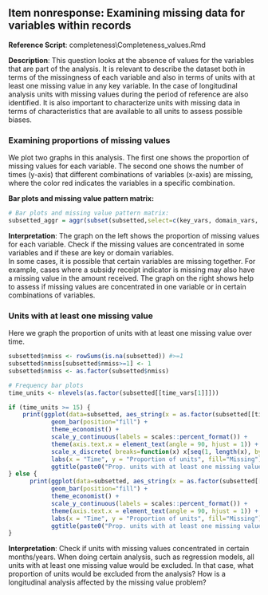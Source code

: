  
## Item nonresponse: Examining missing data for variables within records 

**Reference Script**: completeness\\Completeness_values.Rmd

**Description**: This question looks at the absence of values for the variables that are part of the analysis. It is relevant to describe the dataset both in terms of the missingness of each variable and also in terms of units with at least one missing value in any key variable. In the case of longitudinal analysis units with missing values during the period of reference are also identified. It is also important to characterize units with missing data in terms of characteristics that are available to all units to assess possible biases.   
  
  
### Examining proportions of missing values

We plot two graphs in this analysis. The first one shows the proportion of missing values for each variable. The second one shows the number of times (y-axis) that different combinations of variables (x-axis) are missing, where the color red indicates the variables in a specific combination.

**Bar plots and missing value pattern matrix:**
```r
# Bar plots and missing value pattern matrix:
subsetted_aggr = aggr(subset(subsetted,select=c(key_vars, domain_vars, id_vars, time_vars, location_vars)), numbers=TRUE, prop=c(TRUE,FALSE), cex.axis=.7, gap=3, ylab=c("Proportion of missingness","Missingness Pattern"))
```

**Interpretation**: The graph on the left shows the proportion of missing values for each variable.  Check if the missing values are concentrated in some variables and if these are key or domain variables.  
In some cases, it is possible that certain variables are missing together. For example, cases where a subsidy receipt indicator is missing may also have a missing value in the amount received. The graph on the right shows help to assess if missing values are concentrated in one variable or in certain combinations of variables.  



### Units with at least one missing value

Here we graph the proportion of units with at least one missing value over time.

```r

subsetted$nmiss <- rowSums(is.na(subsetted)) #>=1
subsetted$nmiss[subsetted$nmiss>=1] <- 1
subsetted$nmiss <- as.factor(subsetted$nmiss)

# Frequency bar plots
time_units <- nlevels(as.factor(subsetted[[time_vars[1]]]))

if (time_units >= 15) {
    print(ggplot(data=subsetted, aes_string(x = as.factor(subsetted[[time_vars[1]]]), fill=subsetted$nmiss )) + 
            geom_bar(position="fill") + 
            theme_economist() + 
            scale_y_continuous(labels = scales::percent_format()) + 
            theme(axis.text.x = element_text(angle = 90, hjust = 1)) + 
            scale_x_discrete( breaks=function(x) x[seq(1, length(x), by=5)] ) +
            labs(x = "Time", y = "Proportion of units", fill="Missing") + 
            ggtitle(paste0("Prop. units with at least one missing value", ""), subtitle = paste0("Subset: ",subset_text )) ) 
} else {
      print(ggplot(data=subsetted, aes_string(x = as.factor(subsetted[[time_vars[1]]]), fill=subsetted$nmiss  )) +             
            geom_bar(position="fill") + 
            theme_economist() + 
            scale_y_continuous(labels = scales::percent_format()) +
            theme(axis.text.x = element_text(angle = 90, hjust = 1)) + 
            labs(x = "Time", y = "Proportion of units", fill="Missing") + 
            ggtitle(paste0("Prop. units with at least one missing value",""), subtitle = paste0("Subset: ",subset_text )) ) 
}


```

**Interpretation**: Check if units with missing values concentrated in certain months/years. When doing certain analysis, such as regression models, all units with at least one missing value would be excluded. In that case, what proportion of units would be excluded from the analysis? How is a longitudinal analysis affected by the missing value problem?  
